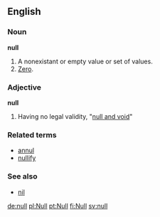 ==English==
===Noun===
'''null'''

#A nonexistant or empty value or set of values.
#[[Zero]].

===Adjective===
'''null'''

#Having no legal validity, "[[null and void]]"

===Related terms===
*[[annul]]
*[[nullify]]

===See also===
*[[nil]]

[[de:null]]
[[pl:Null]]
[[pt:Null]]
[[fi:Null]]
[[sv:null]]